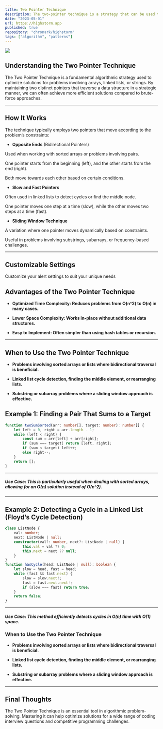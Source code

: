 ```yaml
---
title: Two Pointer Technique
description: The two-pointer technique is a strategy that can be used to solve certain types of problems, particularly those that involve arrays or linked lists. This technique primarily involves using two pointers, which navigate through the data structure in various ways, depending on the nature of the problem. The pointers could traverse the array from opposite ends, or one could be moving faster than the other - often referred to as the slow and fast pointer method. This technique can greatly optimize performance by reducing time complexity, often enabling solutions to achieve O(n) time complexity.
date: "2023-05-01"
url: https://highstorm.app
published: true
repository: "chronark/highstorm"
tags: ["algorithm", "patterns"]
---
```


 [![](https://highstorm.app/og.png)](https://highstorm.app)

## Understanding the Two Pointer Technique
The Two Pointer Technique is a fundamental algorithmic strategy used to optimize solutions for problems involving arrays, linked lists, or strings. By maintaining two distinct pointers that traverse a data structure in a strategic manner, we can often achieve more efficient solutions compared to brute-force approaches.

---

## How It Works
The technique typically employs two pointers that move according to the problem’s constraints:

- **Opposite Ends** (Bidirectional Pointers)

Used when working with sorted arrays or problems involving pairs.

One pointer starts from the beginning (left), and the other starts from the end (right).

Both move towards each other based on certain conditions.

- **Slow and Fast Pointers**

Often used in linked lists to detect cycles or find the middle node.

One pointer moves one step at a time (slow), while the other moves two steps at a time (fast).

- **Sliding Window Technique**

A variation where one pointer moves dynamically based on constraints.

Useful in problems involving substrings, subarrays, or frequency-based challenges.

---


## Customizable Settings

Customize your alert settings to suit your unique needs

## Advantages of the Two Pointer Technique

- **Optimized Time Complexity: Reduces problems from O(n^2) to O(n) in many cases.**

- **Lower Space Complexity: Works in-place without additional data structures.**

- **Easy to Implement: Often simpler than using hash tables or recursion.**

---

## When to Use the Two Pointer Technique

- **Problems involving sorted arrays or lists where bidirectional traversal is beneficial.**

- **Linked list cycle detection, finding the middle element, or rearranging lists.**

- **Substring or subarray problems where a sliding window approach is effective.**

## Example 1: Finding a Pair That Sums to a Target

```typescript
function twoSumSorted(arr: number[], target: number): number[] {
    let left = 0, right = arr.length - 1;
    while (left < right) {
        const sum = arr[left] + arr[right];
        if (sum === target) return [left, right];
        if (sum < target) left++;
        else right--;
    }
    return [];
}
```

---

##### Use Case: This is particularly useful when dealing with sorted arrays, allowing for an O(n) solution instead of O(n^2).


---


## Example 2: Detecting a Cycle in a Linked List (Floyd’s Cycle Detection)

```typescript
class ListNode {
    val: number;
    next: ListNode | null;
    constructor(val?: number, next?: ListNode | null) {
        this.val = val ?? 0;
        this.next = next ?? null;
    }
}
function hasCycle(head: ListNode | null): boolean {
    let slow = head, fast = head;
    while (fast && fast.next) {
        slow = slow.next!;
        fast = fast.next.next!;
        if (slow === fast) return true;
    }
    return false;
}
```

---

##### Use Case: This method efficiently detects cycles in O(n) time with O(1) space.

### When to Use the Two Pointer Technique

- **Problems involving sorted arrays or lists where bidirectional traversal is beneficial.**

- **Linked list cycle detection, finding the middle element, or rearranging lists.**

- **Substring or subarray problems where a sliding window approach is effective.**

---

## Final Thoughts
The Two Pointer Technique is an essential tool in algorithmic problem-solving. Mastering it can help optimize solutions for a wide range of coding interview questions and competitive programming challenges.